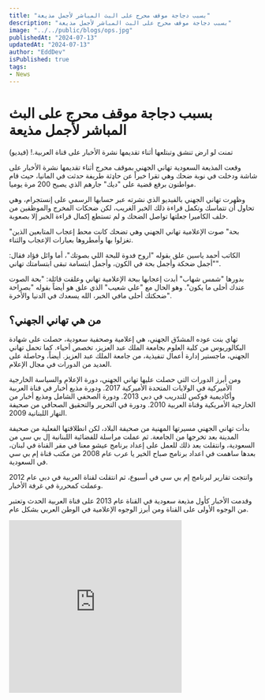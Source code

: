 ```yaml
---
title: "بسبب دجاجة موقف محرج على البث المباشر لأجمل مذيعة"
description: "بسبب دجاجة موقف محرج على البث المباشر لأجمل مذيعة"
image: "../../public/blogs/ops.jpg"
publishedAt: "2024-07-13"
updatedAt: "2024-07-13"
author: "EddDev"
isPublished: true
tags:
- News
---
```




# بسبب دجاجة موقف محرج على البث المباشر لأجمل مذيعة

تمنت لو ارض تنشق وتبتلعها أثناء تقديمها نشرة الأخبار على قناة العربية.! (فيديو)

وقعت المذيعة السعودية تهاني الجهني بموقف محرج أثناء تقديمها نشرة الأخبار على شاشة  ودخلت في نوبة ضحك وهي تقرا خبراً عن حاډثة طريفة حدثت في المانيا، حيث قام مواطنون برفع قضية على "ديك" جارهم الذي يصيح 200 مرة يوميا.

وظهرت تهاني الجهني بالفيديو الذي نشرته عبر حسابها الرسمي على إنستجرام، وهي تحاول أن تتماسك وتكمل قراءة ذلك الخبر الغريب، لكن ضحكات المخرج والموظفين من خلف الكاميرا جعلتها تواصل الضحك و لم تستطع إكمال قراءة الخبر إلا بصعوبة.

"بحة" صوت الإعلامية تهاني الجهني وهي تضحك كانت محط إعجاب المتابعين الذين تغزلوا بها وأمطروها بعبارات الإعجاب والثناء.

الكاتب أحمد ياسين علق بقوله "اروح فدوة للبحة اللي بصوتك"، أما وائل فؤاد فقال: "أجمل ضحكة وأجمل بحة في الكون، وأجمل ابتسامة تبقى ابتسامتك تهاني".

بدورها "شمس شهاب" أبدت إعجابها ببحة الإعلامية تهاني وعلقت قائلة: "بحة الصوت عندك أحلى ما يكون". وهو الحال مع "علي شعيب" الذي علق هو أيضاً بقوله "بصراحة ضحكتك أحلى مافي الخبر، الله يسعدك في الدنيا والأخرة".

## من هي تهاني الجهني؟

تهاي بنت عوده المشدّق الجهني، هي إعلامية وصحفية سعودية، حصلت على شهادة البكالوريوس من كلية العلوم بجامعة الملك عبد العزيز، تخصص أحياء. كما تحمل تهاني الجهني، ماجستير إدارة أعمال تنفيذية، من جامعة الملك عبد العزيز. أيضاً، وحاصلة على العديد من الدورات في مجال الإعلام.

ومن أبرز الدورات التي حصلت عليها تهاني الجهني، دورة الإعلام والسياسة الخارجية الأميركية في الولايات المتحدة الأميركية 2017. ودورة مذيع أخبار في قناة العربية وأكاديمية فوكس للتدريب في دبي 2013. ودورة الصحفي الشامل ومذيع أخبار من الخارجية الأمريكية وقناة العربية 2010. ودورة في التحرير والتحقيق الصحافي من صحيفة النهار اللبنانية 2009.

بدأت تهاني الجهني مسيرتها المهنية من صحيفة البلاد، لكن انطلاقتها الفعلية من صحيفة المدينة بعد تخرجها من الجامعة. ثم عملت مراسلة للفضائية اللبنانية إل بي سي من السعودية، وانتقلت بعد ذلك للعمل على إعداد برنامج عيشو معنا في مقر القناة في لبنان، بعدها ساهمت في اعداد برنامج صباح الخير يا عرب عام 2008 من مكتب قناة إم‌ بي‌ سي في السعودية.

وانتجت تقارير لبرنامج إم بي سي في أسبوع، ثم انتقلت لقناة العربية في دبي عام 2012 وعملت كمحررة في غرفة الأخبار.

وقدمت الأخبار كأول مذيعة سعودية في القناة عام 2013 على قناة العربية الحدث وتعتبر من الوجوه الأولى على القناة ومن أبرز الوجوه الإعلامية في الوطن العربي بشكل عام.

<iframe width="350" height="350" src="https://www.youtube.com/embed/rVmvhYHP0Pw" frameborder="0" allowfullscreen></iframe>
